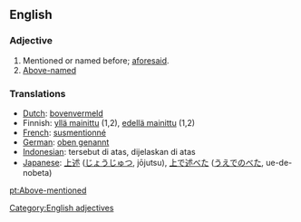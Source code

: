 ==English==
===Adjective===
#Mentioned or named before; [[aforesaid]].
#[[Above-named]]

=== Translations ===
*[[Dutch]]: [[bovenvermeld]]
*Finnish: [[yllä mainittu]] (1,2), [[edellä mainittu]] (1,2)
*[[French]]: [[susmentionné]]
*[[German]]: [[oben genannt]]
*[[Indonesian]]: tersebut di atas, dijelaskan di atas
*[[Japanese]]: [[上述]] ([[じょうじゅつ]], jōjutsu), [[上で述べた]] ([[うえでのべた]], ue-de-nobeta)

[[Category:English adjectives]]

[[pt:Above-mentioned]]
